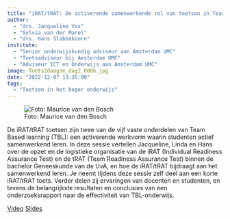 ```yaml
---
title: "iRAT/tRAT: De activerende samenwerkende rol van toetsen in Team-based Learning "
author:
  - "drs. Jacqueline Vos"
  - "Sylvia van der Marel"
  - "drs. Hans Slabbekoorn"
institute: 
  - "Senior onderwijskundig adviseur aan Amsterdam UMC"
  - "Toetsadviseur bij Amsterdam UMC"
  - "Adviseur ICT en Onderwijs aan Amsterdam UMC"
image: Toets2daagse_dag2_0086.jpg
date: "2022-12-07 13:35:00"
tags: 
  - "Toetsen in het hoger onderwijs"
---
```


::: {.column-margin}
![Foto: Maurice van den Bosch](Toets2daagse_dag2_0086.jpg)
:::

De iRAT/tRAT toetsen zijn twee van de vijf vaste onderdelen van Team Based learning (TBL): een activerende werkvorm waarin studenten actief samenwerkend leren. In deze sessie vertellen Jacqueline, Linda en Hans over de opzet en de logistieke organisatie van de iRAT (Individual Readiness Assurance Test) en de tRAT (Team Readiness Assurance Test) binnen de bachelor Geneeskunde van de UvA, en hoe de iRAT/tRAT bijdraagt aan het samenwerkend leren. Je neemt tijdens deze sessie zelf deel aan een korte iRAT/tRAT toets. Verder delen zij ervaringen van docenten en studenten, en tevens de belangrijkste resultaten en conclusies van een onderzoeksrapport naar de effectiviteit van TBL-onderwijs.

[Video](https://tilburguniversity.cloud.panopto.eu/Panopto/Pages/Viewer.aspx?id=a5d281b8-3e49-4854-b994-af6a01080899){.btn .btn-primary}
[Slides](https://drive.google.com/file/d/1atAQ1TE8Ki-en36R5DwiUGKpucz6AslL/view?usp=share_link){.btn .btn-primary}
